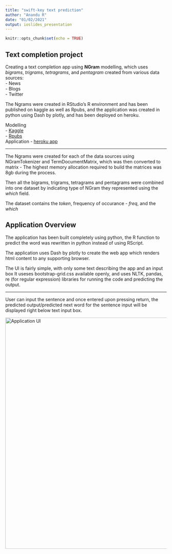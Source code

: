 ```yaml
---
title: "swift-key text prediction"
author: "Anandu R"
date: "01/02/2021"
output: ioslides_presentation 
---
```


```r
knitr::opts_chunk$set(echo = TRUE)
```

## Text completion project
Creating a text completion app using **NGram** modelling, which uses *bigrams*, 
*trigrams*, *tetragrams*, and *pentagram* created from various data sources:  
- News  
- Blogs  
- Twitter  

The Ngrams were created in RStudio's R environment and has been published on 
kaggle as well as Rpubs, and the application was created in python using Dash by plotly, and has
been deployed on heroku.  

Modelling   
- [Kaggle](https://www.kaggle.com/aquaregis32/text-mining-rmarkdown)  
- [Rpubs](https://rpubs.com/aquaregis32/textmining_analysisfor_autocomplete_byAR32)  
Application - [heroku app](https://text-predict-ar32.herokuapp.com/)  

***
The Ngrams were created for each of the data sources using NGramTokenizer and 
TermDocumentMatrix, which was then converted to matrix - The highest memory 
allocation required to build the matrices was 8gb during the process.

Then all the bigrams, trigrams, tetragrams and pentagrams were combined into one
dataset by indicating type of NGram they represented using the *which* field.

The dataset contains the *token*, frequency of occurance - *freq*, and the *which*

## Application Overview

The application has been built completely using python, the R function to 
predict the word was rewritten in python instead of using RScript.   

The application uses Dash by plotly to create the web app which renders html
content to any supporting browser.   

The UI is fairly simple, with only some text describing the app and an input box
It useses bootstrap-grid.css available openly, and uses NLTK, pandas, re (for
regular expression) libraries for running the code and predicting the output.

***
User can input the sentence and once entered upon pressing return, the predicted
output/predicted next word for the sentence input will be displayed right below
text input box.  

<img src="image_presentation.png" alt="Application UI" width="720"/>

